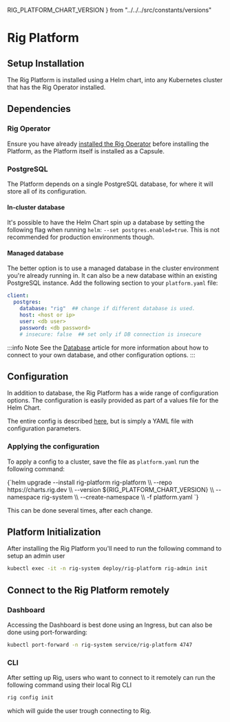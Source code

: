 RIG_PLATFORM_CHART_VERSION
} from "../../../src/constants/versions"

# Rig Platform

## Setup Installation

The Rig Platform is installed using a Helm chart, into any Kubernetes cluster that has
the Rig Operator installed.

## Dependencies

### Rig Operator

Ensure you have already [installed the Rig Operator](/operator-manual/setup-guide/operator)
before installing the Platform, as the Platform itself is installed as a Capsule.

### PostgreSQL

The Platform depends on a single PostgreSQL database, for where it will store all of its
configuration.

#### In-cluster database

It's possible to have the Helm Chart spin up a database by setting the following flag
when running `helm`: `--set postgres.enabled=true`. This is not recommended for production
environments though.

#### Managed database

The better option is to use a managed database in the cluster environment you're
already running in. It can also be a new database within an existing PostgreSQL instance.
Add the following section to your `platform.yaml` file:

```yaml
client:
  postgres:
    database: "rig"  ## change if different database is used.
    host: <host or ip>
    user: <db user>
    password: <db password>
    # insecure: false  ## set only if DB connection is insecure
```

:::info Note
See the [Database](/operator-manual/setup-guide/database) article for more information about how to connect to your
own database, and other configuration options.
:::


## Configuration

In addition to database, the Rig Platform has a wide range of configuration options.
The configuration is easily provided as part of a values file for the Helm Chart.

The entire config is described [here](https://github.com/rigdev/rig/blob/main/deploy/charts/rig-platform/values.yaml),
but is simply a YAML file with configuration parameters.

### Applying the configuration

To apply a config to a cluster, save the file as `platform.yaml` run the following command:

<CodeBlock language="bash">
{`helm upgrade --install rig-platform rig-platform \\
  --repo https://charts.rig.dev \\
  --version ${RIG_PLATFORM_CHART_VERSION} \\
  --namespace rig-system \\
  --create-namespace \\
  -f platform.yaml
`}
</CodeBlock>

This can be done several times, after each change.

## Platform Initialization

After installing the Rig Platform you'll need to run the following command to setup an admin user

```bash
kubectl exec -it -n rig-system deploy/rig-platform rig-admin init
```

## Connect to the Rig Platform remotely

### Dashboard

Accessing the Dashboard is best done using an Ingress, but can also be done using port-forwarding:

```bash
kubectl port-forward -n rig-system service/rig-platform 4747
```

### CLI

After setting up Rig, users who want to connect to it remotely can run the following command using their local Rig CLI

```bash
rig config init
```
which will guide the user trough connecting to Rig.

